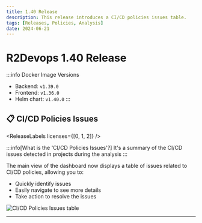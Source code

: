 ```yaml
---
title: 1.40 Release
description: This release introduces a CI/CD policies issues table.
tags: [Releases, Policies, Analysis]
date: 2024-06-21
---
```


# R2Devops 1.40 Release


:::info Docker Image Versions
- Backend: `v1.39.0`
- Frontend: `v1.36.0`
- Helm chart: `v1.40.0`
:::

<!-- truncate -->

## 📋 CI/CD Policies Issues

<ReleaseLabels licenses={[0, 1, 2]} />


:::info[What is the 'CI/CD Policies Issues'?]
    It's a summary of the CI/CD issues detected in projects during the analysis
:::

The main view of the dashboard now displays a table of issues related to CI/CD policies, allowing you to:

- Quickly identify issues
- Easily navigate to see more details
- Take action to resolve the issues

![CI/CD Policies Issues table](./policies_issues.gif)

-----

<ReleaseBottomButton />